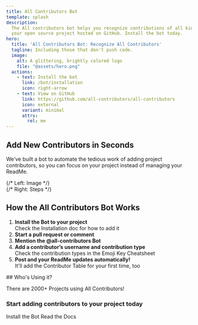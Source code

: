 ```yaml
---
title: All Contributors Bot
template: splash
description:
  The All contributors bot helps you recognize contributions of all kinds to
  your open source project hosted on GitHub. Install the bot today.
hero:
  title: 'All Contributors Bot: Recognize All Contributors'
  tagline: Including those that don't push code.
  image:
    alt: A glittering, brightly colored logo
    file: "@assets/hero.png"
  actions:
    - text: Install the bot
      link: /bot/installation
      icon: right-arrow
    - text: View on GitHub
      link: https://github.com/all-contributors/all-contributors
      icon: external
      variant: minimal
      attrs:
        rel: me
---
```




<div class="w-screen ml-[50%] -translate-x-1/2 py-16 text-center bg-[#f2f2fb] dark:bg-[#33205c] flex flex-col items-center">

## Add New Contributors in Seconds

We’ve built a bot to automate the tedious work of adding project contributors,
so you can focus on your project instead of managing your ReadMe.

<div style={{ width: "50%", margin: "0 auto" }}>
  <Picture src={addContributors} formats={['avif', 'webp']} alt="A screenshot of github showing a comment that says please add @user for docs." />
</div>
</div>

<div class="my-32">
<CardGrid class="my-32">
  <LinkCard
    title="Read our Documentation"
    href="./overview"
    description="Learn more about using and contributing to the bot."
  />
  <LinkCard
    title="Check out our Emoji Key"
    href="/emoji-key"
    description="Learn more about the emojis associated with contribution types."
  />
  <LinkCard
    title="Learn how to use the bot"
    href="./bot/usage"
    description="Once it's setup, using the bot is a breeze."
  />
  <LinkCard
    title="Open an Issue on GitHub"
    href="https://github.com/all-contributors/app/issues"
    description="Did you find a bug? Or are you interested in a new feature? Open an issue on GitHub and let's chat."
  />
</CardGrid>
</div>

<div class="w-full flex flex-col md:flex-row items-center justify-between gap-8 my-16">
  {/* Left: Image */}
  <div class="bg-white flex-1 flex items-center justify-center">
    <Picture
      src={howItWorks}
      formats={['avif', 'webp']}
      alt="How the All Contributors Bot Works"
      class="max-w-full h-auto rounded-xl shadow-xl"
    />
  </div>
  {/* Right: Steps */}
  <div class="flex-1 px-4 md:px-8">
    <h2 class="text-2xl md:text-3xl font-bold mb-4">How the All Contributors Bot Works</h2>
    <ol class="list-decimal list-inside space-y-2 text-lg">
      <li><b>Install the Bot to your project</b><br /><span class="text-base text-gray-500">Check the Installation doc for how to add it</span></li>
      <li><b>Start a pull request or comment</b></li>
      <li><b>Mention the @all-contributors Bot</b></li>
      <li><b>Add a contributor’s username and contribution type</b><br /><span class="text-base text-gray-500">Check the contribution types in the Emoji Key Cheatsheet</span></li>
      <li><b>Post and your ReadMe updates automatically!</b><br /><span class="text-base text-gray-500">It'll add the Contributor Table for your first time, too</span></li>
    </ol>
  </div>
</div>

<div class="flex flex-col items-center my-16">
## Who's Using it?
  <p class="text-xl text-[#5c5589] mb-8 text-center">There are 2000+ Projects using All Contributors!</p>

<div class="flex flex-wrap justify-center items-center gap-12 my-12">
<a href="https://github.com/processing/p5.js" target="_blank" rel="noopener">
  <Picture
    src={p5jsLogo}
    formats={['avif', 'webp']}
    alt="p5js logo"
    class="bg-white h-32 w-auto object-contain"
  />
</a>
<a href="https://github.com/snipe/snipe-it" target="_blank" rel="noopener">
  <Picture
    src={snipeitLogo}
    formats={['avif', 'webp']}
    alt="snipe it logo"
    class="bg-white h-32 w-auto object-contain"
  />
</a>
<a href="https://github.com/developer-learning/night-reading-go" target="_blank" rel="noopener">
  <Picture
    src={golearningLogo}
    formats={['avif', 'webp']}
    alt="night reading go logo"
    class="bg-white h-32 w-auto object-contain"
  />
</a>
<a href="https://github.com/jaredpalmer/formik" target="_blank" rel="noopener">
  <Picture
    src={formikLogo}
    formats={['avif', 'webp']}
    alt="formik logo"
    class="bg-white h-32 w-auto object-contain"
  />
</a>
</div>
</div>

<div class="flex flex-col items-center justify-center py-16">
  <h3 class="text-2xl md:text-3xl font-bold mb-6 text-center">Start adding contributors to your project today</h3>
  <div>
  <LinkButton href="/bot/installation/" icon="information" iconPlacement="start">Install the Bot</LinkButton>
  <LinkButton href="/overview/" variant="secondary" icon="open-book" iconPlacement="start"> Read the Docs</LinkButton>
  </div>
</div>

